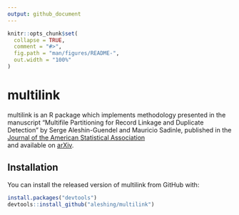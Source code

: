 ```yaml
---
output: github_document
---
```


<!-- README.md is generated from README.Rmd. Please edit that file -->

```r
knitr::opts_chunk$set(
  collapse = TRUE,
  comment = "#>",
  fig.path = "man/figures/README-",
  out.width = "100%"
)
```

# multilink

<!-- badges: start -->
<!-- badges: end -->

multilink is an R package which implements methodology presented in the 
manuscript "Multifile Partitioning for Record Linkage and Duplicate Detection" 
by Serge Aleshin-Guendel and Mauricio Sadinle, published in the 
[Journal of the American Statistical Association](https://doi.org/10.1080/01621459.2021.2013242)  
and available on [arXiv](https://arxiv.org/abs/2110.03839v1). 

## Installation

You can install the released version of multilink from GitHub with:

``` r
install.packages("devtools")
devtools::install_github("aleshing/multilink")
```

<!-- ## Example -->


<!-- ```{r example} -->
<!-- library(multilink) -->
<!-- ## basic example code -->
<!-- ``` -->

